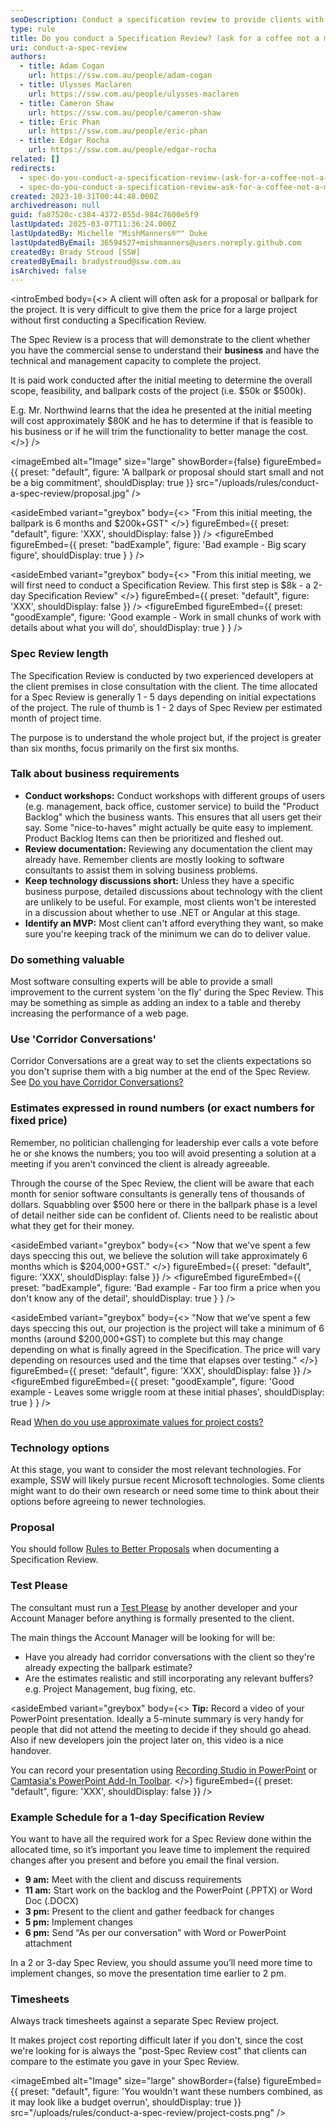 ```yaml
---
seoDescription: Conduct a specification review to provide clients with a clear understanding of project costs and timelines, ensuring realistic expectations and avoiding misunderstandings.
type: rule
title: Do you conduct a Specification Review? (ask for a coffee not a marriage)
uri: conduct-a-spec-review
authors:
  - title: Adam Cogan
    url: https://ssw.com.au/people/adam-cogan
  - title: Ulysses Maclaren
    url: https://ssw.com.au/people/ulysses-maclaren
  - title: Cameron Shaw
    url: https://ssw.com.au/people/cameron-shaw
  - title: Eric Phan
    url: https://ssw.com.au/people/eric-phan
  - title: Edgar Rocha
    url: https://ssw.com.au/people/edgar-rocha
related: []
redirects:
  - spec-do-you-conduct-a-specification-review-(ask-for-a-coffee-not-a-marriage)
  - spec-do-you-conduct-a-specification-review-ask-for-a-coffee-not-a-marriage
created: 2023-10-31T00:44:48.000Z
archivedreason: null
guid: fa87520c-c384-4372-855d-984c7600e5f9
lastUpdated: 2025-03-07T11:36:24.000Z
lastUpdatedBy: Michelle "MishManners®™" Duke
lastUpdatedByEmail: 36594527+mishmanners@users.noreply.github.com
createdBy: Brady Stroud [SSW]
createdByEmail: bradystroud@ssw.com.au
isArchived: false
---
```


<introEmbed
  body={<>
A client will often ask for a proposal or ballpark for the project. It is very difficult to give them the price for a large project without first conducting a Specification Review.

The Spec Review is a process that will demonstrate to the client whether you have the commercial sense to understand their **business** and have the technical and management capacity to complete the project.

It is paid work conducted after the initial meeting to determine the overall scope, feasibility, and ballpark costs of the project (i.e. $50k or $500k).

E.g. Mr. Northwind learns that the idea he presented at the initial meeting will cost approximately $80K and he has to determine if that is feasible to his business or if he will trim the functionality to better manage the cost.
  </>}
/>

<imageEmbed
  alt="Image"
  size="large"
  showBorder={false}
  figureEmbed={{
    preset: "default",
    figure: 'A ballpark or proposal should start small and not be a big commitment',
    shouldDisplay: true
  }}
  src="/uploads/rules/conduct-a-spec-review/proposal.jpg"
/>

<asideEmbed
  variant="greybox"
  body={<>
    "From this initial meeting, the ballpark is 6 months and $200k+GST"
  </>}
  figureEmbed={{
    preset: "default",
    figure: 'XXX',
    shouldDisplay: false
  }}
/>
<figureEmbed figureEmbed={{
  preset: "badExample",
  figure: 'Bad example - Big scary figure',
  shouldDisplay: true
} } />


<asideEmbed
  variant="greybox"
  body={<>
    "From this initial meeting, we will first need to conduct a Specification Review.
This first step is $8k - a 2-day Specification Review"
  </>}
  figureEmbed={{
    preset: "default",
    figure: 'XXX',
    shouldDisplay: false
  }}
/>
<figureEmbed figureEmbed={{
  preset: "goodExample",
  figure: 'Good example - Work in small chunks of work with details about what you will do',
  shouldDisplay: true
} } />


### Spec Review length

The Specification Review is conducted by two experienced developers at the client premises in close consultation with the client. The time allocated for a Spec Review is generally 1 - 5 days depending on initial expectations of the project. The rule of thumb is 1 - 2 days of Spec Review per estimated month of project time.

The purpose is to understand the whole project but, if the project is greater than six months, focus primarily on the first six months.

### Talk about business requirements

* **Conduct workshops:** Conduct workshops with different groups of users (e.g. management, back office, customer service) to build the "Product Backlog" which the business wants. This ensures that all users get their say. Some "nice-to-haves" might actually be quite easy to implement. Product Backlog Items can then be prioritized and fleshed out.
* **Review documentation:** Reviewing any documentation the client may already have. Remember clients are mostly looking to software consultants to assist them in solving business problems.
* **Keep technology discussions short:** Unless they have a specific business purpose, detailed discussions about technology with the client are unlikely to be useful. For example, most clients won't be interested in a discussion about whether to use .NET or Angular at this stage.
* **Identify an MVP:** Most client can't afford everything they want, so make sure you're keeping track of the minimum we can do to deliver value.

### Do something valuable

Most software consulting experts will be able to provide a small improvement to the current system 'on the fly' during the Spec Review. This may be something as simple as adding an index to a table and thereby increasing the performance of a web page.

### Use 'Corridor Conversations'

Corridor Conversations are a great way to set the clients expectations so you don't suprise them with a big number at the end of the Spec Review.
See [Do you have Corridor Conversations?](/corridor-conversations)

### Estimates expressed in round numbers (or exact numbers for fixed price)

Remember, no politician challenging for leadership ever calls a vote before he or she knows the numbers; you too will avoid presenting a solution at a meeting if you aren't convinced the client is already agreeable.

Through the course of the Spec Review, the client will be aware that each month for senior software consultants is generally tens of thousands of dollars. Squabbling over $500 here or there in the ballpark phase is a level of detail neither side can be confident of. Clients need to be realistic about what they get for their money.

<asideEmbed
  variant="greybox"
  body={<>
    "Now that we've spent a few days speccing this out, we believe the solution will take approximately 6 months which is $204,000+GST."
  </>}
  figureEmbed={{
    preset: "default",
    figure: 'XXX',
    shouldDisplay: false
  }}
/>
<figureEmbed figureEmbed={{
  preset: "badExample",
  figure: 'Bad example - Far too firm a price when you don\'t know any of the detail',
  shouldDisplay: true
} } />


<asideEmbed
  variant="greybox"
  body={<>
    "Now that we've spent a few days speccing this out, our projection is the project will take a minimum of 6 months (around $200,000+GST) to complete but this may change depending on what is finally agreed in the Specification. The price will vary depending on resources used and the time that elapses over testing."
  </>}
  figureEmbed={{
    preset: "default",
    figure: 'XXX',
    shouldDisplay: false
  }}
/>
<figureEmbed figureEmbed={{
  preset: "goodExample",
  figure: 'Good example - Leaves some wriggle room at these initial phases',
  shouldDisplay: true
} } />


Read [When do you use approximate values for project costs?](/spec-give-customers-a-ballpark)

### Technology options

At this stage, you want to consider the most relevant technologies. For example, SSW will likely pursue recent Microsoft technologies. Some clients might want to do their own research or need some time to think about their options before agreeing to newer technologies.

### Proposal

You should follow [Rules to Better Proposals](/rules-to-better-proposals) when documenting a Specification Review.

### Test Please

The consultant must run a [Test Please](/conduct-a-test-please-internally-and-then-with-the-client) by another developer and your Account Manager before anything is formally presented to the client.

The main things the Account Manager will be looking for will be:

* Have you already had corridor conversations with the client so they're already expecting the ballpark estimate?
* Are the estimates realistic and still incorporating any relevant buffers? e.g. Project Management, bug fixing, etc.

<asideEmbed
  variant="greybox"
  body={<>
    **Tip:** Record a video of your PowerPoint presentation. Ideally a 5-minute summary is very handy for people that did not attend the meeting to decide if they should go ahead. Also if new developers join the project later on, this video is a nice handover.

You can record your presentation using [Recording Studio in PowerPoint](https://aka.ms/recordingstudio) or [Camtasia's PowerPoint Add-In Toolbar](https://www.techsmith.com/learn/tutorials/camtasia/ppt-addin-toolbar/).
  </>}
  figureEmbed={{
    preset: "default",
    figure: 'XXX',
    shouldDisplay: false
  }}
/>

### Example Schedule for a 1-day Specification Review

You want to have all the required work for a Spec Review done within the allocated time, so it’s important you leave time to implement the required changes after you present and before you email the final version.

* **9 am:** Meet with the client and discuss requirements
* **11 am:** Start work on the backlog and the PowerPoint (.PPTX) or Word Doc (.DOCX)
* **3 pm:** Present to the client and gather feedback for changes
* **5 pm:** Implement changes
* **6 pm:** Send “As per our conversation” with Word or PowerPoint attachment

In a 2 or 3-day Spec Review, you should assume you’ll need more time to implement changes, so move the presentation time earlier to 2 pm.

### Timesheets

Always track timesheets against a separate Spec Review project.

It makes project cost reporting difficult later if you don't, since the cost we're looking for is always the "post-Spec Review cost" that clients can compare to the estimate you gave in your Spec Review.


<imageEmbed
  alt="Image"
  size="large"
  showBorder={false}
  figureEmbed={{
    preset: "default",
    figure: 'You wouldn\'t want these numbers combined, as it may look like a budget overrun',
    shouldDisplay: true
  }}
  src="/uploads/rules/conduct-a-spec-review/project-costs.png"
/>
